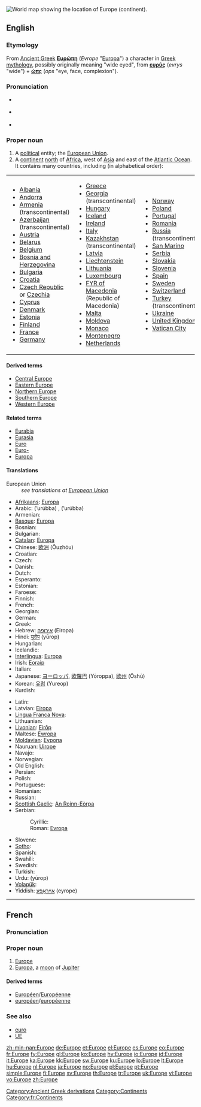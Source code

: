[[Image:LocationEurope.png|thumb|World map showing the location of Europe (continent).]]
{{also|europe|europé}}
==English==
{{wikipedia}}

===Etymology===
From [[Ancient Greek]] '''[[Ευρώπη]]''' (''Evrope'' "[[Europa]]") a character in [[Greek]] [[mythology]], possibly originally meaning "wide eyed", from '''[[ευρύς]]''' (''evrys'' "wide") + '''[[ώπς]]''' (''ops'' "eye, face, complexion").

===Pronunciation===
* {{a|RP}} {{IPA|/ˈjʊərəp/}}
* {{a|US}} {{IPA|/ˈjʊrəp/}}
* {{audio|en-us-Europe.ogg|Audio (US)}}

===Proper noun===
{{en-proper noun}}

# A [[political]] entity; the [[European Union]].
# A [[continent]] [[north]] of [[Africa]], west of [[Asia]] and east of the [[Atlantic Ocean]]. It contains many countries, including (in alphabetical order):

{| border="0" cellpadding="2"
|-
|
* [[Albania]]
* [[Andorra]]
* [[Armenia]] (transcontinental)
* [[Azerbaijan]] (transcontinental)
* [[Austria]]
* [[Belarus]]
* [[Belgium]]
* [[Bosnia and Herzegovina]]
* [[Bulgaria]]
* [[Croatia]]
* [[Czech Republic]] or [[Czechia]]
* [[Cyprus]]
* [[Denmark]]
* [[Estonia]]
* [[Finland]]
* [[France]]
* [[Germany]]
| valign="top" |
* [[Greece]]
* [[Georgia]] (transcontinental)
* [[Hungary]]
* [[Iceland]]
* [[Ireland]]
* [[Italy]]
* [[Kazakhstan]] (transcontinental)
* [[Latvia]]
* [[Liechtenstein]]
* [[Lithuania]]
* [[Luxembourg]]
* [[Former Yugoslav Republic of Macedonia|FYR of Macedonia]] (Republic of Macedonia)
* [[Malta]]
* [[Moldova]]
* [[Monaco]]
* [[Montenegro]]
* [[Netherlands]]
| valign="top" |
* [[Norway]]
* [[Poland]]
* [[Portugal]]
* [[Romania]]
* [[Russia]] (transcontinental)
* [[San Marino]]
* [[Serbia]]
* [[Slovakia]]
* [[Slovenia]]
* [[Spain]]
* [[Sweden]]
* [[Switzerland]]
* [[Turkey]] (transcontinental)
* [[Ukraine]]
* [[United Kingdom]]
* [[Vatican City]]
|}

====Derived terms====
* [[Central Europe]]
* [[Eastern Europe]]
* [[Northern Europe]]
* [[Southern Europe]]
* [[Western Europe]]

====Related terms====
* [[Eurabia]]
* [[Eurasia]]
* [[Euro]]
* [[Euro-]]
* [[Europa]]

====Translations====
;European Union
: ''see translations at [[European Union]]''

{{trans-top|continent}}
* [[Afrikaans]]: [[Europa]]
* Arabic: {{Arab|[[أوروبا]] {{f}}, [[أوربا]]}} (’urúbba) {{f}}, {{Arab|[[أوروبة]]}} (’urúbba) {{f}}
* Armenian: {{t+|hy|Եվրոպա|tr=Evropa|xs=Armenian}}
* [[Basque]]: [[Europa]]
* Bosnian: {{t-|bs|Evropa|f}}
* Bulgarian: {{t+|bg|Европа|f|sc=Cyrl}}
* [[Catalan]]: [[Europa]] {{f}}
* Chinese: [[欧洲]] (Ōuzhōu)
* Croatian: {{t+|hr|Europa|f|alt=Európa}}
* Czech: {{t+|cs|Evropa|f}}
* Danish: {{t-|da|Europa}}
* Dutch: {{t+|nl|Europa|n}}
* Esperanto: {{t+|eo|Eŭropo|xs=Esperanto}}
* Estonian: {{t+|et|Euroopa}}
* Faroese: {{t-|fo|Evropa|n|xs=Faroese}}
* Finnish: {{t+|fi|Eurooppa}}
* French: {{t+|fr|Europe|f}}
* Georgian: {{t-|ka|ევროპა|tr=evropa|sc=Geor|xs=Georgian}}
* German: {{t+|de|Europa|n}}
* Greek: {{t+|el|Ευρώπη|f|tr=Evrópi|sc=Grek}}
* Hebrew: [[אירופה]] (Eiropa) {{f}}
* Hindi: [[यूरोप]] (yūrop)
* Hungarian: {{t+|hu|Európa}}
* Icelandic: {{t+|is|Evrópa|f}}
* [[Interlingua]]: [[Europa]]
* Irish: [[Eoraip]]
* Italian: {{t+|it|Europa}}
* Japanese: [[ヨーロッパ]], [[欧羅巴]] (Yōroppa), [[欧州]] (Ōshū)
* Korean: [[유럽]] (Yureop)
* Kurdish: {{ku-Arab|[[ئه‌وروپا]]}}
{{trans-mid}}
* Latin: {{t+|la|Europa|f}}
* Latvian: [[Eiropa]] {{f}}
* [[Lingua Franca Nova]]: {{tø|lfn|Europa}}
* Lithuanian: {{t+|lt|Europa|f|xs=Lithuanian}}
* [[Livonian]]: [[Eirōp]]
* Maltese: [[Ewropa]] {{f}}
* [[Moldavian]]: [[Еуропа]] {{f}}
* Nauruan: [[Uirope]]
* Navajo: {{tø|nv|Béésh Bichʼahníí Bikéyah}}
* Norwegian: {{t+|no|Europa}}
* Old English: {{t-|ang|Europa|m|xs=Old English}}
* Persian: {{fa-Arab|[[اورپا]]}}
* Polish: {{t+|pl|Europa|f}}
* Portuguese: {{t+|pt|Europa|f}}
* Romanian: {{t+|ro|Europa|f}}
* Russian: {{t+|ru|Европа|f|tr=Jevrópa|sc=Cyrl}}
* [[Scottish Gaelic]]: [[An Roinn-Eòrpa]] {{f}}
* Serbian:
*: Cyrillic: {{t|sr|Европа|f}}
*: Roman: [[Evropa]] {{f}}
* Slovene: {{t+|sl|Evropa|f}}
* [[Sotho]]: {{t|st|Yuropo|xs=Sotho}}
* Spanish: {{t+|es|Europa|f}}
* Swahili: {{t+|sw|Bara Uropa|xs=Swahili}}
* Swedish: {{t+|sv|Europa}}
* Turkish: {{t+|tr|Avrupa}}
* Urdu: {{ur-Arab|[[یورپ]]}} (yūrop)
* [[Volapük]]: {{t+|vo|Yurop|xs=Volapük}}
* Yiddish: [[אייראָפּע]] (eyrope) {{f}}
{{trans-bottom}}

[[Category:Ancient Greek derivations]]
[[Category:Continents]]

----

==French==

===Pronunciation===
{{Audio-IPA|Fr-Europe.ogg|/ø.ʁɔp/}}

===Proper noun===
{{infl|fr|proper noun|g=f}}

# [[#English|Europe]]
# [[Europa]], a [[moon]] of [[Jupiter]]

====Derived terms====
* [[Européen]]/[[Européenne]]
* [[européen]]/[[européenne]]

===See also===
* [[euro]]
* [[UE]]

[[Category:fr:Continents]]

[[zh-min-nan:Europe]]
[[de:Europe]]
[[et:Europe]]
[[el:Europe]]
[[es:Europe]]
[[eo:Europe]]
[[fr:Europe]]
[[fy:Europe]]
[[gl:Europe]]
[[ko:Europe]]
[[hy:Europe]]
[[io:Europe]]
[[id:Europe]]
[[it:Europe]]
[[ka:Europe]]
[[kk:Europe]]
[[sw:Europe]]
[[ku:Europe]]
[[lo:Europe]]
[[lt:Europe]]
[[hu:Europe]]
[[nl:Europe]]
[[ja:Europe]]
[[no:Europe]]
[[pl:Europe]]
[[pt:Europe]]
[[simple:Europe]]
[[fi:Europe]]
[[sv:Europe]]
[[th:Europe]]
[[tr:Europe]]
[[uk:Europe]]
[[vi:Europe]]
[[vo:Europe]]
[[zh:Europe]]